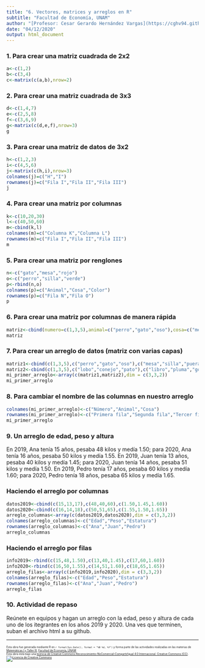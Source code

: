 ```yaml
---
title: "6. Vectores, matrices y arreglos en R"
subtitle: "Facultad de Economía, UNAM"
author: "[Profesor: Cesar Gerardo Hernández Vargas](https://cghv94.github.io)"
date: "04/12/2020"
output: html_document
---
```


### 1. Para crear una matriz cuadrada de 2x2

```r
a<-c(1,2)
b<-c(3,4)
c<-matrix(c(a,b),nrow=2)
```

### 2. Para crear una matriz cuadrada de 3x3

```r
d<-c(1,4,7)
e<-c(2,5,8)
f<-c(3,6,9)
g<-matrix(c(d,e,f),nrow=3)
g
```

### 3. Para crear una matriz de datos de 3x2

```r
h<-c(1,2,3)
i<-c(4,5,6)
j<-matrix(c(h,i),nrow=3)
colnames(j)=c("H","I")
rownames(j)=c("Fila I","Fila II","Fila III")
j
```

### 4. Para crear una matriz por columnas

```r
k<-c(10,20,30)
l<-c(40,50,60)
m<-cbind(k,l)
colnames(m)=c("Columna K","Columna L")
rownames(m)=c("Fila I","Fila II","Fila III")
m
```

### 5. Para crear una matriz por renglones

```r
n<-c("gato","mesa","rojo")
o<-c("perro","silla","verde")
p<-rbind(n,o)
colnames(p)=c("Animal","Cosa","Color")
rownames(p)=c("Fila N","Fila O")
p
```

### 6. Para crear una matriz por columnas de manera rápida

```r
matriz<-cbind(numero=c(1,3,5),animal=c("perro","gato","oso"),cosa=c("mesa","silla","puera"))
matriz
```

### 7. Para crear un arreglo de datos (matriz con varias capas)

```r
matriz1<-cbind(c(1,3,5),c("perro","gato","oso"),c("mesa","silla","puera"))
matriz2<-cbind(c(1,3,5),c("lobo","conejo","pato"),c("libro","pluma","goma"))
mi_primer_arreglo<-array(c(matriz1,matriz2),dim = c(3,3,2))
mi_primer_arreglo
```

### 8. Para cambiar el nombre de las columnas en nuestro arreglo

```r
colnames(mi_primer_arreglo)<-c("Número","Animal","Cosa")
rownames(mi_primer_arreglo)<-c("Primera fila","Segunda fila","Tercer fila")
mi_primer_arreglo
```

### 9. Un arreglo de edad, peso y altura

En 2019, Ana tenía 15 años, pesaba 48 kilos y medía 1.50; para 2020, Ana tenía 16 años, pesaba 50 kilos y medía 1.55.
En 2019, Juan tenía 13 años, pesaba 40 kilos y medía 1.45; para 2020, Juan tenía 14 años, pesaba 51 kilos y medía 1.50.
En 2019, Pedro tenía 17 años, pesaba 60 kilos y medía 1.60; para 2020, Pedro tenía 18 años, pesaba 65 kilos y medía 1.65.

### Haciendo el arreglo por columnas

```r
datos2019<-cbind(c(15,13,17),c(48,40,60),c(1.50,1.45,1.60))
datos2020<-cbind(c(16,14,18),c(50,51,65),c(1.55,1.50,1.65))
arreglo_columnas<-array(c(datos2019,datos2020),dim = c(3,3,2))
colnames(arreglo_columnas)<-c("Edad","Peso","Estatura")
rownames(arreglo_columnas)<-c("Ana","Juan","Pedro")
arreglo_columnas
```

### Haciendo el arreglo por filas

```r
info2019<-rbind(c(15,48,1.50),c(13,40,1.45),c(17,60,1.60))
info2020<-rbind(c(16,50,1.55),c(14,51,1.60),c(18,65,1.65))
arreglo_filas<-array(c(info2019,info2020),dim = c(3,3,2))
colnames(arreglo_filas)<-c("Edad","Peso","Estatura")
rownames(arreglo_filas)<-c("Ana","Juan","Pedro")
arreglo_filas
```

### 10. Actividad de repaso

Reúnete en equipos y hagan un arreglo con la edad, peso y altura de cada uno de los itegrantes en los años 2019 y 2020. Una ves que terminen, suban el archivo html a su github. 

__________________________________________________________________________ 

<p style="font-size: 50%">Esta obra fue generada mediante R en `r format(Sys.Date(), format = "%B %d, %Y")` y forma parte de las actividades realizadas en las materias de [Matemáticas I y Taller III](https://mateytaller.github.io/), [Facultad de Economía, UNAM](http://economia.unam.mx/). </br>Esta obra está bajo una <a rel="license" href="http://creativecommons.org/licenses/by-nc-sa/4.0/">licencia de Creative Commons Reconocimiento-NoComercial-CompartirIgual 4.0 Internacional. </a>[Creative Commons (CC)](http://creativecommons.org/licenses/by-nc-sa/4.0/).<a rel="license" href="http://creativecommons.org/licenses/by-nc-sa/4.0/"><img alt="Licencia de Creative Commons" style="border-width:0" src="https://i.creativecommons.org/l/by-nc-sa/4.0/80x15.png" /></a></p>